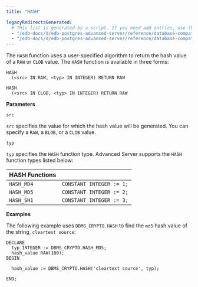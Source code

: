 ```yaml
---
title: "HASH"

legacyRedirectsGenerated:
  # This list is generated by a script. If you need add entries, use the `legacyRedirects` key.
  - "/edb-docs/d/edb-postgres-advanced-server/reference/database-compatibility-for-oracle-developers-built-in-package-guide/13/hash.html"
  - "/edb-docs/d/edb-postgres-advanced-server/reference/database-compatibility-for-oracle-developers-built-in-package-guide/latest/hash.html"
---
```


The `HASH` function uses a user-specified algorithm to return the hash value of a `RAW` or `CLOB` value. The `HASH` function is available in three forms:

```text
HASH
  (<src> IN RAW, <typ> IN INTEGER) RETURN RAW

HASH
  (<src> IN CLOB, <typ> IN INTEGER) RETURN RAW
```

**Parameters**

`src`

 `src` specifies the value for which the hash value will be generated. You can specify a `RAW`, a `BLOB`, or a `CLOB` value.

`typ`

 `typ` specifies the `HASH` function type. Advanced Server supports the `HASH` function types listed below:

| **HASH Functions** |                          |
| ------------------ | ------------------------ |
| `HASH_MD4`         | `CONSTANT INTEGER := 1;` |
| `HASH_MD5`         | `CONSTANT INTEGER := 2;` |
| `HASH_SH1`         | `CONSTANT INTEGER := 3;` |

**Examples**

The following example uses `DBMS_CRYPTO.HASH` to find the `md5` hash value of the string, `cleartext source`:

```text
DECLARE
  typ INTEGER := DBMS_CRYPTO.HASH_MD5;
  hash_value RAW(100);
BEGIN

  hash_value := DBMS_CRYPTO.HASH('cleartext source', typ);

END;
```
